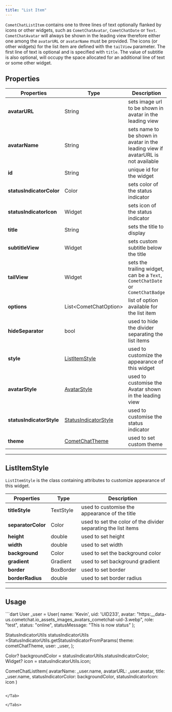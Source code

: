 ```yaml
---
title: "List Item"
---
```


`CometChatListItem` contains one to three lines of text optionally flanked by icons or other widgets, such as `CometChatAvatar`, `CometChatDate` or `Text`. `CometChatAvatar` will always be shown in the leading view therefore either one among the `avatarURL` or `avatarName` must be provided. The icons (or other widgets) for the list item are defined with the `tailView` parameter. The first line of text is optional and is specified with `title`. The value of subtitle is also optional, will occupy the space allocated for an additional line of text or some other widget.

## Properties

| Properties               | Type                                                             | Description                                                                       |
| ------------------------ | ---------------------------------------------------------------- | --------------------------------------------------------------------------------- |
| **avatarURL**            | String                                                           | sets image url to be shown in avatar in the leading view                          |
| **avatarName**           | String                                                           | sets name to be shown in avatar in the leading view if avatarURL is not available |
| **id**                   | String                                                           | unique id for the widget                                                          |
| **statusIndicatorColor** | Color                                                            | sets color of the status indicator                                                |
| **statusIndicatorIcon**  | Widget                                                           | sets icon of the status indicator                                                 |
| **title**                | String                                                           | sets the title to display                                                         |
| **subtitleView**         | Widget                                                           | sets custom subtitle below the title                                              |
| **tailView**             | Widget                                                           | sets the trailing widget, can be a `Text`, `CometChatDate` or `CometChatBadge`    |
| **options**              | List\<CometChatOption>                                           | list of option available for the list item                                        |
| **hideSeparator**        | bool                                                             | used to hide the divider separating the list items                                |
| **style**                | [ListItemStyle](/docs/ui-kit/flutter/v4/list-item)               | used to customize the appearance of this widget                                   |
| **avatarStyle**          | [AvatarStyle](/docs/ui-kit/flutter/v4/avatar)                    | used to customise the Avatar shown in the leading view                            |
| **statusIndicatorStyle** | [StatusIndicatorStyle](/docs/ui-kit/flutter/v4/status-indicator) | used to customise the status indicator                                            |
| **theme**                | [CometChatTheme](/docs/ui-kit/flutter/v4/theme)                  | used to set custom theme                                                          |

***

## ListItemStyle

`ListItemStyle` is the class containing attributes to customize appearance of this widget.

| Properties         | Type      | Description                                                    |
| ------------------ | --------- | -------------------------------------------------------------- |
| **titleStyle**     | TextStyle | used to customise the appearance of the title                  |
| **separatorColor** | Color     | used to set the color of the divider separating the list items |
| **height**         | double    | used to set height                                             |
| **width**          | double    | used to set width                                              |
| **background**     | Color     | used to set the background color                               |
| **gradient**       | Gradient  | used to set background gradient                                |
| **border**         | BoxBorder | used to set border                                             |
| **borderRadius**   | double    | used to set border radius                                      |

***

## Usage

<Tabs>
<Tab title="Dart">
```dart
User _user = User(
  name: 'Kevin',
  uid: 'UID233',
  avatar: "https:__data-us.cometchat.io_assets_images_avatars_cometchat-uid-3.webp",
  role: "test",
  status: "online",
  statusMessage: "This is now status"
);

StatusIndicatorUtils statusIndicatorUtils =StatusIndicatorUtils.getStatusIndicatorFromParams(
  theme: cometChatTheme,
  user: _user,
);

Color? backgroundColor = statusIndicatorUtils.statusIndicatorColor;
Widget? icon = statusIndicatorUtils.icon;

CometChatListItem(
  avatarName: _user.name,
  avatarURL: _user.avatar,
  title: _user.name,
  statusIndicatorColor: backgroundColor,
  statusIndicatorIcon: icon
)
```

</Tab>

</Tabs>
